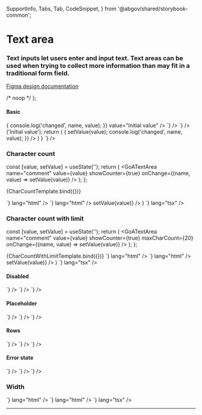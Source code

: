   SupportInfo,
  Tabs,
  Tab,
  CodeSnippet,
} from '@abgov/shared/storybook-common';

<Meta title="Components/Text area" component={GoATextArea} />

# Text area

### Text inputs let users enter and input text. Text areas can be used when trying to collect more information than may fit in a traditional form field.

[Figma design documentation](https://www.figma.com/file/3pb2IK8s2QUqWieH79KdN7/Components---DIO-DS?node-id=458%3A16042)

  /* noop */
};

#### Basic

<Story name="Basic">
  <GoATextArea
    name="comment"
    onChange={(name, value) => {
      console.log('changed', name, value);
    }}
    value="Initial value"
  />
</Story>

<Tabs>
  <Tab label="Web Component">
    <CodeSnippet
      lang="html"
      code={`
      <goa-textarea id="comment" name="comment" value="Initial value" />
    `}
    />
    <CodeSnippet
      lang="js"
      code={`
      var textarea = document.getElementById('comment');
      textarea.addEventListener('_change', function(e) {
        console.log('changed', e.detail.name, e.detail.value);
      });
    `}
    />
  </Tab>
  <Tab label="Angular">
    <CodeSnippet
      lang="html"
      code={`
      <goa-textarea name="comment" (_change)="onChange()" value="Initial value" />
    `}
    />
    <CodeSnippet
      lang="ts"
      code={`
      export class SomeComponent {
        onChange(e) {
          console.log('changed', e.detail.name, e.detail.value);
        }
      }
    `}
    />
  </Tab>
  <Tab label="React">
    <CodeSnippet
      lang="tsx"
      code={`
        const [value, setValue] = useState<string>('Initial value');
        return (
          <GoATextArea
            value={value}
            name="comment"
            onChange={(name, value) => {
              setValue(value);
              console.log('changed', name, value);
            }}
          />
        )
      }
    `}
    />
  </Tab>
</Tabs>

### Character count

  const [value, setValue] = useState('');
  return (
    <GoATextArea
      name="comment"
      value={value}
      showCounter={true}
      onChange={(name, value) => setValue(value)}
    />
  );
};

<Story name="Character count">{CharCountTemplate.bind({})}</Story>

<Tabs>
  <Tab label="Web Component">
    <CodeSnippet
      code={`<goa-textarea name="firstname" showcounter="true" />`}
      lang="html"
    />
  </Tab>
  <Tab label="Angular">
    <CodeSnippet
      code={`<goa-textarea name="firstname" showcounter="true"></goa-textarea>`}
      lang="html"
    />
  </Tab>
  <Tab label="React">
    <CodeSnippet
      code={`
      const [value, setValue] = useState('');
      return (
        <GoATextArea
          name="firstname"
          value={value}
          showCounter={true}
          onChange={(name, value) => setValue(value)}
        />
      )
    `}
      lang="tsx"
    />
  </Tab>
</Tabs>

### Character count with limit

  const [value, setValue] = useState('');
  return (
    <GoATextArea
      name="comment"
      value={value}
      showCounter={true}
      maxCharCount={20}
      onChange={(name, value) => setValue(value)}
    />
  );
};

<Story name="Character count with limit">
  {CharCountWithLimitTemplate.bind({})}
</Story>

<Tabs>
  <Tab label="Web Component">
    <CodeSnippet
      code={`<goa-textarea name="firstname" showcounter="true" maxcharcount="20" />`}
      lang="html"
    />
  </Tab>
  <Tab label="Angular">
    <CodeSnippet
      code={`<goa-textarea name="firstname" showcounter="true" maxcharcount="20"></goa-textarea>`}
      lang="html"
    />
  </Tab>
  <Tab label="React">
    <CodeSnippet
      code={`
      const [value, setValue] = useState('');
      return (
        <GoATextArea
          name="firstname"
          value={value}
          showCounter={true}
          maxCharCount={20}
          onChange={(name, value) => setValue(value)}
        />
      )
    `}
      lang="tsx"
    />
  </Tab>
</Tabs>

#### Disabled

<Story name="Disabled">
  <GoATextArea name="comment" disabled={true} onChange={noop} />
</Story>

<Tabs>
  <Tab label="Web Component">
    <CodeSnippet
      lang="html"
      code={`
      <goa-textarea name="comment" disabled />
    `}
    />
  </Tab>
  <Tab label="Angular">
    <CodeSnippet
      lang="html"
      code={`
      <goa-textarea name="comment" disabled />
    `}
    />
  </Tab>
  <Tab label="React">
    <CodeSnippet
      lang="tsx"
      code={`
      <GoATextArea name="comment" disabled={true} />
    `}
    />
  </Tab>
</Tabs>

#### Placeholder

<Story name="Placeholder">
  <GoATextArea
    name="comment"
    placeholder="Tell us what you think.."
    onChange={noop}
  />
</Story>

<Tabs>
  <Tab label="Web Component">
    <CodeSnippet
      lang="html"
      code={`
      <goa-textarea placeholder="Tell us what you think.." name="comment" />
    `}
    />
  </Tab>
  <Tab label="Angular">
    <CodeSnippet
      lang="html"
      code={`
      <goa-textarea placeholder="Tell us what you think.." name="comment" />
    `}
    />
  </Tab>
  <Tab label="React">
    <CodeSnippet
      lang="tsx"
      code={`
      <GoATextArea placeholder="Tell us what you think.." name="comment" onChange={noop}  />
    `}
    />
  </Tab>
</Tabs>

#### Rows

<Story name="Rows">
  <GoATextArea name="comment" rows={4} onChange={noop} />
</Story>

<Tabs>
  <Tab label="Web Component">
    <CodeSnippet
      lang="html"
      code={`
      <goa-textarea rows="4" name="comment" />
    `}
    />
  </Tab>
  <Tab label="Angular">
    <CodeSnippet
      lang="html"
      code={`
      <goa-textarea rows="4" name="comment" />
    `}
    />
  </Tab>
  <Tab label="React">
    <CodeSnippet
      lang="tsx"
      code={`
      <GoATextArea rows={4} name="comment" onChange={noop}  />
    `}
    />
  </Tab>
</Tabs>

#### Error state

<Story name="Error State">
  <GoATextArea name="comment" error={true} onChange={noop} />
</Story>

<Tabs>
  <Tab label="Web Component">
    <CodeSnippet
      lang="html"
      code={`
      <goa-textarea error name="comment" />
    `}
    />
  </Tab>
  <Tab label="Angular">
    <CodeSnippet
      lang="html"
      code={`
      <goa-textarea error name="comment" />
    `}
    />
  </Tab>
  <Tab label="React">
    <CodeSnippet
      lang="tsx"
      code={`
      <GoATextArea error={true} name="comment" />
    `}
    />
  </Tab>
</Tabs>

### Width 

<Story name="Width">
  <GoATextArea name="comment" width="100%" onChange={noop} placeholder="Can units of %, ch, px, etc" />
</Story>

<Tabs>
  <Tab label="Web Component">
    <CodeSnippet
      code={`<goa-textarea name="firstname" width="100%" />`}
      lang="html"
    />
  </Tab>
  <Tab label="Angular">
    <CodeSnippet
      code={`<goa-textarea name="firstname" width="100%"></goa-input>`}
      lang="html"
    />
  </Tab>
  <Tab label="React">
    <CodeSnippet
      code={`return <GoATextArea name="comment" width="100%" onChange={noop} /> `}
      lang="tsx"
    />
  </Tab>
</Tabs>

---

<SupportInfo />
